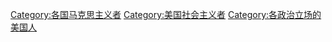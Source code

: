 [[Category:各国马克思主义者|Category:各国马克思主义者]]
[[Category:美国社会主义者|Category:美国社会主义者]]
[[Category:各政治立场的美国人|Category:各政治立场的美国人]]